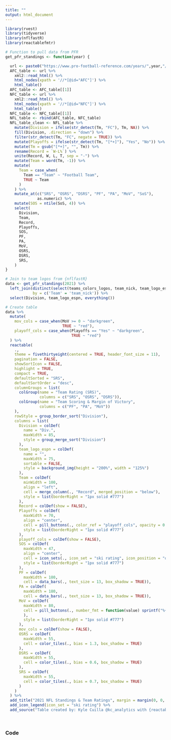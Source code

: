 ---
title: ""
output: html_document
---

```{r setup, include=FALSE}
library(rvest)
library(tidyverse)
library(nflfastR)
library(reactablefmtr)
```

```{r table, echo=FALSE, warning=FALSE, message=FALSE}
# Function to pull data from PFR
get_pfr_standings <- function(year) {

  url <- paste0("https://www.pro-football-reference.com/years/",year,"/")
  AFC_table <- url %>%
    xml2::read_html() %>%
    html_nodes(xpath = '//*[@id="AFC"]') %>%
    html_table()
  AFC_table <- AFC_table[[1]]
  NFC_table <- url %>%
    xml2::read_html() %>%
    html_nodes(xpath = '//*[@id="NFC"]') %>%
    html_table()
  NFC_table <- NFC_table[[1]]
  NFL_table <- rbind(AFC_table, NFC_table)
  NFL_table_clean <- NFL_table %>%
    mutate(Division = ifelse(str_detect(Tm, "FC"), Tm, NA)) %>%
    fill(Division, .direction = "down") %>%
    filter(str_detect(Tm, "FC", negate = TRUE)) %>%
    mutate(Playoffs = ifelse(str_detect(Tm, "[*+]"), "Yes", "No")) %>%
    mutate(Tm = gsub("[*+]", "", Tm)) %>%
    rename(Record = `W-L%`) %>%
    unite(Record, W, L, T, sep = "-") %>%
    mutate(Team = word(Tm, -1)) %>%
    mutate(
      Team = case_when(
        Team == "Team" ~ "Football Team",
        TRUE ~ Team
      )
    ) %>%
    mutate_at(c("SRS", "OSRS", "DSRS", "PF", "PA", "MoV", "SoS"),
              as.numeric) %>%
    mutate(SOS = ntile(SoS, 4)) %>%
    select(
      Division,
      Team,
      Record,
      Playoffs,
      SOS,
      PF,
      PA,
      MoV,
      OSRS,
      DSRS,
      SRS,
    )
}

# Join to team logos from {nflfastR}
data <- get_pfr_standings(2021) %>%
  left_join(distinct(select(teams_colors_logos, team_nick, team_logo_espn)),
            by = c('Team' = 'team_nick')) %>%
  select(Division, team_logo_espn, everything())

# Create table
data %>%
  mutate(
    mov_cols = case_when(MoV >= 0 ~ "darkgreen",
                         TRUE ~ "red"),
    playoff_cols = case_when(Playoffs == "Yes" ~ "darkgreen",
                             TRUE ~ "red")
  ) %>%
  reactable(
    .,
    theme = fivethirtyeight(centered = TRUE, header_font_size = 11),
    pagination = FALSE,
    showSortIcon = FALSE,
    highlight = TRUE,
    compact = TRUE,
    defaultSorted = "SRS",
    defaultSortOrder = "desc",
    columnGroups = list(
      colGroup(name = "Team Rating (SRS)",
               columns = c("SRS", "OSRS", "DSRS")),
      colGroup(name = "Team Scoring & Margin of Victory",
               columns = c("PF", "PA", "MoV"))
    ),
    rowStyle = group_border_sort("Division"),
    columns = list(
      Division = colDef(
        name = "Div.",
        maxWidth = 85,
        style = group_merge_sort("Division")
      ),
      team_logo_espn = colDef(
        name = "",
        maxWidth = 75,
        sortable = FALSE,
        style = background_img(height = "200%", width = "125%")
      ),
      Team = colDef(
        minWidth = 100,
        align = "left",
        cell = merge_column(., "Record", merged_position = "below"),
        style = list(borderRight = "1px solid #777")
      ),
      Record = colDef(show = FALSE),
      Playoffs = colDef(
        maxWidth = 70,
        align = "center",
        cell = pill_buttons(., color_ref = "playoff_cols", opacity = 0.7),
        style = list(borderRight = "1px solid #777")
      ),
      playoff_cols = colDef(show = FALSE),
      SOS = colDef(
        maxWidth = 47,
        align = "center",
        cell = icon_sets(., icon_set = "ski rating", icon_position = "over"),
        style = list(borderRight = "1px solid #777")
      ),
      PF = colDef(
        maxWidth = 180,
        cell = data_bars(., text_size = 13, box_shadow = TRUE)),
      PA = colDef(
        maxWidth = 180,
        cell = data_bars(., text_size = 13, box_shadow = TRUE)),
      MoV = colDef(
        maxWidth = 80,
        cell = pill_buttons(., number_fmt = function(value) sprintf("%+0.1f", value), colors = "transparent", opacity = 0, bold_text = TRUE, text_color_ref = "mov_cols"
        ),
        style = list(borderRight = "1px solid #777")
      ),
      mov_cols = colDef(show = FALSE),
      OSRS = colDef(
        maxWidth = 55,
        cell = color_tiles(., bias = 1.3, box_shadow = TRUE)
      ),
      DSRS = colDef(
        maxWidth = 55,
        cell = color_tiles(., bias = 0.6, box_shadow = TRUE)
      ),
      SRS = colDef(
        maxWidth = 55,
        cell = color_tiles(., bias = 0.7, box_shadow = TRUE)
      )
    )
  ) %>%
  add_title("2021 NFL Standings & Team Ratings", margin = margin(0, 0, 10, 0)) %>%
  add_icon_legend(icon_set = "ski rating") %>%
  add_source("Table created by: Kyle Cuilla @kc_analytics with {reactablefmtr} •  Data: Pro-Football-Reference.com", font_size = 12)
```

<br>

### Code

```{r ref.label="table", eval=FALSE}
```

